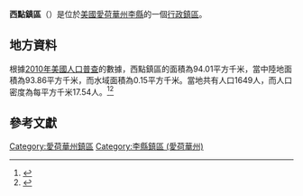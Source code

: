 {{noteTA
|G1=USState
|G2=地名
|G3=Unit
}}
{{Infobox settlement
|official_name            = 西點鎮區
|native_name = West Point Township
|settlement_type          = [[行政鎮區|行政鎮區]]
|image_skyline            = 
|imagesize                = 
|image_map                = 
|mapsize                  = 
|pushpin_map  =USA Iowa
|pushpin_label = 西點鎮區
|pushpin_label_position   = top
|pushpin_map_caption      = 西點鎮區在愛荷華州的位置
|subdivision_type         = [[世界政區索引|國家]]
|subdivision_type1        = [[美国州份|州份]]
|subdivision_type2        = [[愛荷華州行政区划|縣]]
|subdivision_name         = [[美国|美国]]
|subdivision_name1        = [[愛荷華州|愛荷華州]]
|subdivision_name2        = [[李縣_(愛荷華州)|李縣]]
|elevation_ft             = 673
|elevation_m              = 205
|timezone                 = [[北美中部時區|北美中部時區]]
|area_total_km2           = 94.01
|area_land_km2            = 93.86
|area_water_km2           = 0.15
|area_total_sq_mi         = 
|area_land_sq_mi          = 
|area_water_sq_mi         = 
|population_as_of         = [[2010年美國人口普查|2010]]
|population_footnotes     = 
|population_total         = 1649
|population_density_km2   = auto
|population_density_sq_mi = auto
|utc_offset               = -6
|coordinates              = {{coord|40|42|00|N|91|25|00|W|type:city_region:US-AL_source:GNS-enwiki|display=inline,title}}
| coor_pinpoint           = 
| coordinates_footnotes   = 
|timezone_DST             = CDT
|utc_offset_DST           = -5
|postal_code_type         = [[美國郵區編號|郵區編號]]
|postal_code              = 
|area_code                = {{link-en|电话区号319|Area code 319|319}}
|blank_name = [[地名信息系统|GNIS ID]]
|blank_info = 468986
}}
'''西點鎮區'''（{{lang-en|West Point Township}}）是位於[[美國|美國]][[愛荷華州|愛荷華州]][[李縣_(愛荷華州)|李縣]]的一個[[行政鎮區|行政鎮區]]。

== 地方資料 ==
根據[[2010年美國人口普查|2010年美國人口普查]]的數據，西點鎮區的面積為94.01平方千米，當中陸地面積為93.86平方千米，而水域面積為0.15平方千米。當地共有人口1649人，而人口密度為每平方千米17.54人。<ref name="GR8">{{cite web|url=http://factfinder2.census.gov|publisher=[[美国人口调查局|美国人口调查局]]|accessdate=2011-05-14|title=American FactFinder|archive-date=2013-09-11|archive-url=https://web.archive.org/web/20130911234518/http://factfinder2.census.gov/|dead-url=no}}</ref><ref>{{cite web|url=https://www.citypopulation.de/en/usa/iowa/admin/|title=USA: Iowa (Counties and Townships) - City Population}}</ref>

== 參考文獻 ==
{{reflist}}

{{李縣 (愛荷華州)}}

{{DEFAULTSORT:West Point Township}}
[[Category:愛荷華州鎮區|Category:愛荷華州鎮區]]
[[Category:李縣鎮區_(愛荷華州)|Category:李縣鎮區 (愛荷華州)]]

{{Iowa-geo-stub}}